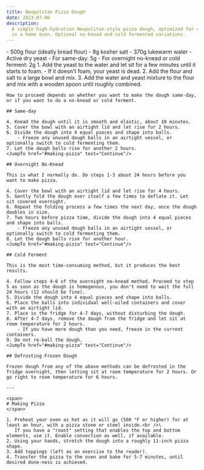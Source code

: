 ```yaml
---
title: Neopolitan Pizza Dough
date: 2023-07-06
description:
  A simple high-hydration Neopolitan-style pizza dough, optimized for cooking
  in a home oven. Optional no-knead and cold fermented variations.
---
```



<Ingredients>
    - 500g flour (ideally bread flour)
    - 8g kosher salt
    - 370g lukewarm water
    - Active dry yeast
        - For same-day: 5g
        - For overnight no-knead or cold ferment: 2g
</Ingredients>

<Steps>
    1. Add the yeast to the water and let sit for a few minutes until it starts to foam.
        - If it doesn't foam, your yeast is dead.
    2. Add the flour and salt to a large bowl and mix.
    3. Add the water and yeast mixture to the flour and mix with a wooden spoon until roughly combined.

    How to proceed depends on whether you want to make the dough same-day, or if you want to do a no-knead or cold ferment.

    ## Same-day

    4. Knead the dough until it is smooth and elastic, about 10 minutes.
    5. Cover the bowl with an airtight lid and let rise for 2 hours.
    6. Divide the dough into 4 equal pieces and shape into balls.
        - Freeze any unused dough balls in an airtight vessel, or optionally switch to cold fermenting them.
    7. Let the dough balls rise for another 2 hours.
    <JumpTo href="#making-pizza" text="Continue"/>

    ## Overnight No-Knead

    This is what I normally do. Do steps 1-3 about 24 hours before you want to make pizza.

    4. Cover the bowl with an airtight lid and let rise for 4 hours.
    5. Gently fold the dough over itself a few times to deflate it. Let sit covered overnight.
    6. Repeat the folding process a few times the next day, once the dough doubles in size.
    7. Two hours before pizza time, divide the dough into 4 equal pieces and shape into balls.
        - Freeze any unused dough balls in an airtight vessel, or optionally switch to cold fermenting them.
    8. Let the dough balls rise for another hour.
    <JumpTo href="#making-pizza" text="Continue"/>

    ## Cold Ferment

    This is the most time-consuming method, but it produces the best results.

    4. Follow steps 4-6 of the overnight no-knead method. Proceed to step 5 as soon as the dough is homogenous, you don't need to wait the full 24 hours (12 should be fine).
    5. Divide the dough into 4 equal pieces and shape into balls.
    6. Place the balls into individual well-oiled containers and cover with an airtight lid.
    7. Place in the fridge for 4-7 days, without disturbing the dough.
    8. After 4-7 days, remove the dough from the fridge and let sit at room temperature for 2 hours.
        - If you have more dough than you need, freeze in the current containers.
    9. Do not re-ball the dough.
    <JumpTo href="#making-pizza" text="Continue"/>

    ## Defrosting Frozen Dough

    Frozen dough from any of the above methods can be defrosted in the fridge overnight, then letting sit at room temperature for 2 hours. Or go right to room temperature for 6 hours.

    ---

    <span>
    # Making Pizza
    </span>

    1. Preheat your oven as hot as it will go (500 °F or higher) for at least an hour, with a pizza stone or steel inside.<br />\
       If you have a "roast" setting that enables the top and bottom elements, use it. Enable convection as well, if available.
    2. Using your hands, stretch the dough into a roughly 11-inch pizza shape.
    3. Add toppings (left as an exercise to the reader).
    4. Transfer the pizza to the oven and bake for 5-7 minutes, until desired done-ness is achieved.
</Steps>
